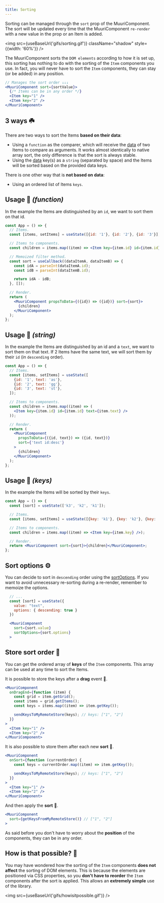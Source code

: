 ```yaml
---
title: Sorting
---
```



Sorting can be managed through the `sort` prop of the MuuriComponent. The sort will be updated every time that the MuuriComponent `re-render` with a new value in the prop or an Item is added.

<img
  src={useBaseUrl('gifs/sorting.gif')}
  className="shadow"
  style={{width: '60%'}}
/>

The MuuriComponent sorts the `DOM elements` according to how it is set up, this sorting has nothing to do with the sorting of the `Item` components you use. In fact, you will never have to sort the `Item` components, they can stay (or be added) in any position.

```jsx
// Manages the sort order ↓↓↓
<MuuriComponent sort={sortValue}>
  {/* Items can be in any order */}
  <Item key="1" />
  <Item key="2" />
</MuuriComponent>
```

## 3 ways ☘️

There are two ways to sort the Items **based on their data**:

- Using a `function` as the comparer, which will receive the [data](../usage/items-data) of two Items to compare as arguments. It works almost identically to native array sort, the only difference is that the sort is always stable.
- Using the [data](../usage/items-data) key(s) as a `string` (separated by space) and the Items will be sorted based on the provided data keys.

There is one other way that is **not based on data**:

- Using an ordered list of Items `keys`.

## Usage 📖 _(function)_

In the example the Items are distinguished by an `id`, we want to sort them on that id.

```jsx
const App = () => {
  // Items.
  const [items, setItems] = useState([{id: '1'}, {id: '2'}, {id: '3'}]);

  // Items to components.
  const children = items.map((item) => <Item key={item.id} id={item.id} />);

  // Memoized filter method.
  const sort = useCallback((dataItemA, dataItemB) => {
    const idA = parseInt(dataItemA.id);
    const idB = parseInt(dataItemB.id);

    return idA - idB;
  }, []);

  // Render.
  return (
    <MuuriComponent propsToData={({id}) => ({id})} sort={sort}>
      {children}
    </MuuriComponent>
  );
};
```

## Usage 📖 _(string)_

In the example the Items are distinguished by an id and a `text`, we want to sort them on that text. If 2 Items have the same text, we will sort them by their `id` (in `descending` order).

```jsx
const App = () => {
  // Items.
  const [items, setItems] = useState([
    {id: '1', text: 'as'},
    {id: '2', text: 'gg'},
    {id: '3', text: 'st'},
  ]);

  // Items to components.
  const children = items.map((item) => (
    <Item key={item.id} id={item.id} text={item.text} />
  ));

  // Render.
  return (
    <MuuriComponent
      propsToData={({id, text}) => ({id, text})}
      sort={'text id:desc'}
    >
      {children}
    </MuuriComponent>
  );
};
```

## Usage 📖 _(keys)_

In the example the Items will be sorted by their `keys`.

```jsx
const App = () => {
  const [sort] = useState(['k3', 'k2', 'k1']);

  // Items.
  const [items, setItems] = useState([{key: 'k1'}, {key: 'k2'}, {key: 'k3'}]);

  // Items to components.
  const children = items.map((item) => <Item key={item.key} />);

  // Render.
  return <MuuriComponent sort={sort}>{children}</MuuriComponent>;
};
```

## Sort options ⚙️

You can decide to sort in `descending` order using the [sortOptions](../api-reference/muuricomponent#sortoptions). If you want to avoid unnecessary re-sorting during a re-render, remember to memoize the options.

```jsx
  // ...
  const [sort] = useState({
    value: "text",
    options: { descending: true }
  })

  <MuuriComponent
    sort={sort.value}
    sortOptions={sort.options}
  >
```

## Store sort order 💾

You can get the ordered array of **keys** of the `Item` components. This array can be used at any time to sort the Items.

It is possible to store the keys after a **drag** event 💾.

```jsx
<MuuriComponent
  onDragEnd={function (item) {
    const grid = item.getGrid();
    const items = grid.getItems();
    const keys = items.map((item) => item.getKey());

    sendKeysToMyRemoteStore(keys); // keys: ["1", "2"]
  }}
>
  <Item key="1" />
  <Item key="2" />
</MuuriComponent>
```

It is also possible to store them after each new **sort** 💾.

```jsx
<MuuriComponent
  onSort={function (currentOrder) {
    const keys = currentOrder.map((item) => item.getKey());

    sendKeysToMyRemoteStore(keys); // keys: ["1", "2"]
  }}
>
  <Item key="1" />
  <Item key="2" />
</MuuriComponent>
```

And then apply the **sort** 🔄.

```jsx
<MuuriComponent
  sort={getKeysFromMyRemoteStore()} // ["1", "2"]
>
```

As said before you don't have to worry about the **position** of the components, they can be in any order.

## How is that possible? 🤨

You may have wondered how the sorting of the `Item` components **does not affect** the sorting of DOM elements. This is because the elements are positioned via CSS properties, so you **don't have to reorder** the `Item` components after the sort is applied. This allows an **extremely simple** use of the library.

<img src={useBaseUrl('gifs/howisitpossible.gif')} />
